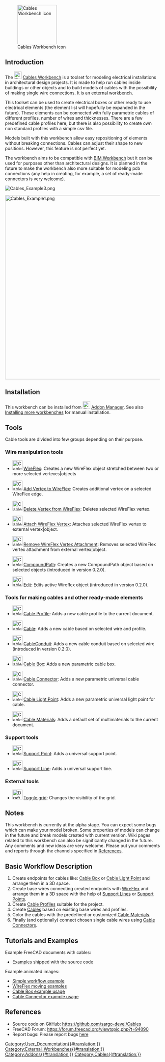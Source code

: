 <languages/>

[[Image:Cables_workbench_icon.svg|thumb|128px|Cables Workbench icon]]

{{TOCright}}

==Introduction==

The [[Image:Cables_workbench_icon.svg|24px]] [[Cables_Workbench|Cables Workbench]] is a toolset for modeling electrical installations in architectural design projects. It is made to help run cables inside buildings or other objects and to build models of cables with the possibility of making single wire connections. It is an [[External workbenches|external workbench]].

This toolset can be used to create electrical boxes or other ready to use electrical elements (the element list will hopefully be expanded in the future). These elements can be connected with fully parametric cables of different profiles, number of wires and thicknesses. There are a few predefined cable profiles here, but there is also possibility to create own non standard profiles with a simple csv file.

Models built with this workbench allow easy repositioning of elements without breaking connections. Cables can adjust their shape to new positions. However, this feature is not perfect yet.

The workbench aims to be compatible with [[BIM_Workbench|BIM Workbench]] but it can be used for purposes other than architectural designs. It is planned in the future to make the workbench also more suitable for modeling pcb connections (any help in creating, for example, a set of ready-made connectors is very welcome).

[[File:Cables_Example3.png]]
{{Caption|Example of wall mounted boxes and cable<br/>Animated version [[Cables_Example1_Simple_workflow|here]]}}

[[File:Cables_Example1.png|600px]]
{{Caption|Example of three-core flat cable:<br/>Multimaterial cable shape and its base wire, profile and subwires.}}

==Installation==

This workbench can be installed from [[Image:Std_AddonMgr.svg|24px]] [[Std_AddonMgr|Addon Manager]]. See also [[Installing_more_workbenches|Installing more workbenches]] for manual installation.

==Tools==

Cable tools are divided into few groups depending on their purpose.

===Wire manipulation tools===

* [[Image:Cables_WireFlex.svg|32px]] [[Cables_WireFlex|WireFlex]]: Creates a new WireFlex object stretched between two or more selected vertexes|objects

* [[Image:Cables_AddVertex.svg|32px]] [[Cables_AddVertex|Add Vertex to WireFlex]]: Creates additional vertex on a selected WireFlex edge.

* [[Image:Cables_DelVertex.svg|32px]] [[Cables_DelVertex|Delete Vertex from WireFlex]]: Deletes selected WireFlex vertex.

* [[Image:Cables_AttachVertex.svg|32px]] [[Cables_AttachVertex|Attach WireFlex Vertex]]: Attaches selected WireFlex vertex to external vertex|object.

* [[Image:Cables_RemoveVertexAttachment.svg|32px]] [[Cables_RemoveVertexAttachment|Remove WireFlex Vertex Attachment]]: Removes selected WireFlex vertex attachment from external vertex|object.

* [[Image:Cables_CompoundPath.svg|32px]] [[Cables_CompoundPath|CompoundPath]]: Creates a new CompoundPath object based on selected objects (introduced in version 0.2.0).

* [[Image:Cables_Edit.svg|32px]] [[Cables_Edit|Edit]]: Edits active Wireflex object (introduced in version 0.2.0).

===Tools for making cables and other ready-made elements===

* [[Image:Cables_Profile.svg|32px]] [[Cables_Profile|Cable Profile]]: Adds a new cable profile to the current document.

* [[Image:Cables_Cable.svg|32px]] [[Cables_Cable|Cable]]: Adds a new cable based on selected wire and profile.

* [[Image:Cables_CableConduit.svg|32px]] [[Cables_CableConduit|CableConduit]]: Adds a new cable conduit based on selected wire (introduced in version 0.2.0).

* [[Image:Cables_CableBox.svg|32px]] [[Cables_CableBox|Cable Box]]: Adds a new parametric cable box.

* [[Image:Cables_CableConnector.svg|32px]] [[Cables_CableConnector|Cable Connector]]: Adds a new parametric universal cable connector.

* [[Image:Cables_CableLightPoint.svg|32px]] [[Cables_CableLightPoint|Cable Light Point]]: Adds a new parametric universal light point for cable.

* [[Image:Cables_Material.svg|32px]] [[Cables_Material|Cable Materials]]: Adds a default set of multimaterials to the current document.

===Support tools===

* [[Image:Cables_SupportPoint.svg|32px]] [[Cables_SupportPoint|Support Point]]: Adds a universal support point.

* [[Image:Cables_SupportLine.svg|32px]] [[Cables_SupportLine|Support Line]]: Adds a universal support line.

=== External tools ===

* [[Image:Draft_ToggleGrid.svg|32px]] [[Draft_ToggleGrid|Toggle grid]]: Changes the visibility of the grid.

==Notes==

This workbench is currently at the alpha stage. You can expect some bugs which can make your model broken. Some properties of models can change in the future and break models created with current version. Wiki pages related to this workbench can also be significantly changed in the future. Any comments and new ideas are very welcome. Please put your comments and reports through the channels specified in [[#References|References]].

==Basic Workflow Description==

# Create endpoints for cables like: [[Cables_CableBox|Cable Box]] or [[Cables_CableLightPoint|Cable Light Point]] and arrange them in a 3D space.
# Create base wires connecting created endpoints with [[Cables_WireFlex|WireFlex]] and arrange them in a 3D space with the help of [[Cables_SupportLine|Support Lines]] or [[Cables_SupportPoint|Support Points]].
# Create [[Cables_Profile|Cable Profiles]] suitable for the project.
# Create [[Cables_Cable|Cables]] based on existing base wires and profiles.
# Color the cables with the predefined or customized [[Cables_Material|Cable Materials]].
# Finally (and optionally) connect chosen single cable wires using [[Cables_CableConnector|Cable Connectors]].

==Tutorials and Examples==

Example FreeCAD documents with cables:
* [https://github.com/sargo-devel/Cables/tree/master/examples Examples] shipped with the source code

Example animated images:
* [[Cables_Example1_Simple_workflow|Simple workflow example]]
* [[Cables_Example2_WireFlex|WireFlex moving examples]]
* [[Cables_Example3_CableBox|Cable Box example usage]]
* [[Cables_Example4_CableConnector|Cable Connector example usage]]

==References==

* Source code on GitHub: https://github.com/sargo-devel/Cables
* FreeCAD Forum: https://forum.freecad.org/viewtopic.php?t=94090
* Report bugs: Please report bugs [https://github.com/sargo-devel/Cables/issues here]


[[Category:User_Documentation{{#translation:}}]]
[[Category:External_Workbenches{{#translation:}}]]
[[Category:Addons{{#translation:}}]]
[[Category:Cables{{#translation:}}]]